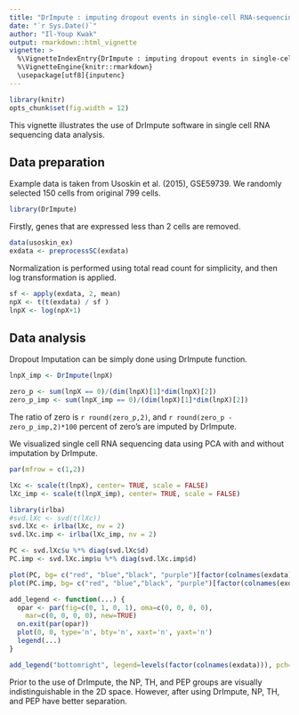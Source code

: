 ```yaml
---
title: "DrImpute : imputing dropout events in single-cell RNA-sequencing data"
date: "`r Sys.Date()`"
author: "Il-Youp Kwak"
output: rmarkdown::html_vignette
vignette: >
  %\VignetteIndexEntry{DrImpute : imputing dropout events in single-cell RNA-sequencing data}
  %\VignetteEngine{knitr::rmarkdown}
  \usepackage[utf8]{inputenc}
---
```


```r
library(knitr)
opts_chunk$set(fig.width = 12)
```

This vignette illustrates the use of DrImpute software in single cell RNA sequencing data analysis. 

## Data preparation

Example data is taken from Usoskin et al. (2015), GSE59739. We randomly selected 150 cells from original 799 cells. 

```r
library(DrImpute)
```

Firstly, genes that are expressed less than 2 cells are removed. 
```r

data(usoskin_ex)
exdata <- preprocessSC(exdata)
```

Normalization is performed using total read count for simplicity, and then log transformation is applied. 
```r
sf <- apply(exdata, 2, mean)
npX <- t(t(exdata) / sf ) 
lnpX <- log(npX+1)
```


## Data analysis

Dropout Imputation can be simply done using DrImpute function. 

```r
lnpX_imp <- DrImpute(lnpX)
```

```r
zero_p <- sum(lnpX == 0)/(dim(lnpX)[1]*dim(lnpX)[2])
zero_p_imp <- sum(lnpX_imp == 0)/(dim(lnpX)[1]*dim(lnpX)[2])
```

The ratio of zero is `r round(zero_p,2)`, and `r round(zero_p - zero_p_imp,2)*100` percent of zero's are imputed by DrImpute. 

We visualized single cell RNA sequencing data using PCA with and without imputation by DrImpute.
```r
par(mfrow = c(1,2))

lXc <- scale(t(lnpX), center= TRUE, scale = FALSE)
lXc_imp <- scale(t(lnpX_imp), center= TRUE, scale = FALSE)

library(irlba)
#svd.lXc <- svd(t(lXc))
svd.lXc <- irlba(lXc, nv = 2)
svd.lXc.imp <- irlba(lXc_imp, nv = 2)

PC <- svd.lXc$u %*% diag(svd.lXc$d)
PC.imp <- svd.lXc.imp$u %*% diag(svd.lXc.imp$d)

plot(PC, bg= c("red", "blue","black", "purple")[factor(colnames(exdata))], type = "p", pch = 21, col = "black", main = "Without imputation", xlab = "PC1", ylab="PC2")
plot(PC.imp, bg= c("red", "blue","black", "purple")[factor(colnames(exdata))], type = "p", pch=21, col="black", main = "With DrImpute", xlab = "PC1", ylab="PC2")

add_legend <- function(...) {
  opar <- par(fig=c(0, 1, 0, 1), oma=c(0, 0, 0, 0),
    mar=c(0, 0, 0, 0), new=TRUE)
  on.exit(par(opar))
  plot(0, 0, type='n', bty='n', xaxt='n', yaxt='n')
  legend(...)
}

add_legend("bottomright", legend=levels(factor(colnames(exdata))), pch=19, col = c("red","blue", "black", "purple"), cex=1, horiz = TRUE)

```

Prior to the use of DrImpute, the NP, TH, and PEP groups are visually indistinguishable in the 2D space. However, after using DrImpute, NP, TH, and PEP have better separation. 

